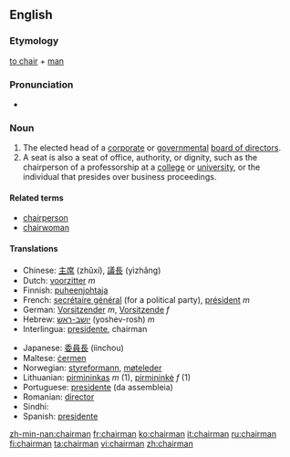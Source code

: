 ==English==
===Etymology===
[[chair#Verb|to chair]] + [[man]]

===Pronunciation===
*{{audio|en-us-chairman.ogg|Audio (US)}}

===Noun===
{{wikipedia}}{{en-noun|chairmen}}

#The elected head of a [[corporate]] or [[government]]al [[board of directors]].
#<!--something is wrong with this defn-->A seat is also a seat of office, authority, or dignity, such as the chairperson of a professorship at a [[college]] or [[university]], or the individual that presides over business proceedings. 

====Related terms====
*[[chairperson]]
*[[chairwoman]]

====Translations====
{{top}}
*Chinese: [[主席]] (zhǔxí), [[議長]] (yìzhǎng)
*Dutch: [[voorzitter]] ''m''
*Finnish: [[puheenjohtaja]]
*French: [[secrétaire général]] (for a political party), [[président]] ''m''
*German: [[Vorsitzender]] ''m'', [[Vorsitzende]] ''f''
*Hebrew: [[יושב-ראש]] (yoshev-rosh) ''m''
*Interlingua: [[presidente]], chairman
{{mid}}
*Japanese: [[委員長]] (iinchou)
*Maltese: [[ċermen]]
*Norwegian: [[styreformann]], [[møteleder]]
*Lithuanian: [[pirmininkas]] ''m'' (1), [[pirmininkė]] ''f'' (1)
*Portuguese: [[presidente]] (da assembleia)
*Romanian: [[director]]
*Sindhi: {{SDchar|[[نِشِستمان]]}}
*Spanish: [[presidente]]
{{bottom}}

[[zh-min-nan:chairman]]
[[fr:chairman]]
[[ko:chairman]]
[[it:chairman]]
[[ru:chairman]]
[[fi:chairman]]
[[ta:chairman]]
[[vi:chairman]]
[[zh:chairman]]
